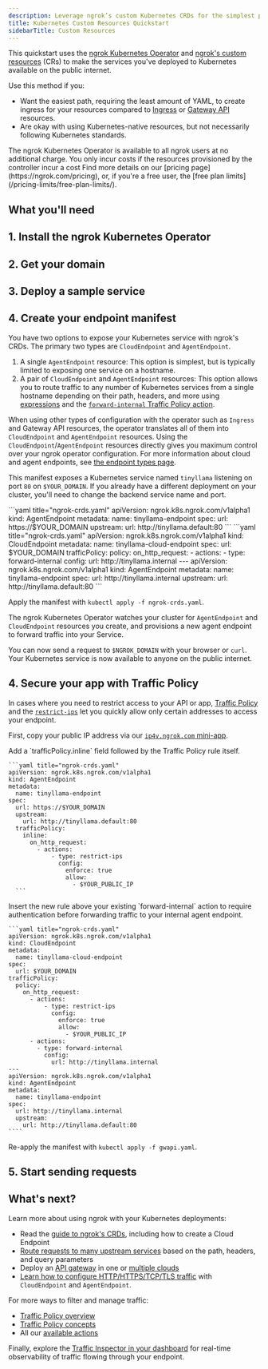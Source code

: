 ```yaml
---
description: Leverage ngrok’s custom Kubernetes CRDs for the simplest path, with the least amount of YAML, to exposing your Kubernetes services to the public internet.
title: Kubernetes Custom Resources Quickstart
sidebarTitle: Custom Resources
---
```


This quickstart uses the [ngrok Kubernetes Operator](/k8s) and [ngrok's custom resources](/k8s/crds) (CRs) to make the services you've deployed to Kubernetes available on the public internet.

Use this method if you:

- Want the easiest path, requiring the least amount of YAML, to create ingress for your resources compared to [Ingress](/getting-started/kubernetes/ingress) or [Gateway API](/getting-started/kubernetes/gateway-api) resources.
- Are okay with using Kubernetes-native resources, but not necessarily following Kubernetes standards.

<Note>
The ngrok Kubernetes Operator is available to all ngrok users at no additional charge.
You only incur costs if the resources provisioned by the controller incur a cost
Find more details on our [pricing page](https://ngrok.com/pricing), or, if you're a free user, the [free plan limits](/pricing-limits/free-plan-limits/).
</Note>

## What you'll need

<K8sPrereq/>

## 1. Install the ngrok Kubernetes Operator

<K8sSetup />
<K8sInstall />

## 2. Get your domain

<Domain />

## 3. Deploy a sample service

<K8sSample />

## 4. Create your endpoint manifest

You have two options to expose your Kubernetes service with ngrok's CRDs. The primary two types are `CloudEndpoint` and `AgentEndpoint`.

1. A single `AgentEndpoint` resource: This option is simplest, but is typically limited to exposing one service on a hostname.
2. A pair of `CloudEndpoint` and `AgentEndpoint` resources: This option allows you to route traffic to any number of Kubernetes services from a single hostname depending on their path, headers, and more using [expressions](/traffic-policy/concepts/expressions/) and the [`forward-internal` Traffic Policy action](/traffic-policy/actions/forward-internal).

When using other types of configuration with the operator such as `Ingress` and Gateway API resources, the operator translates all of them into
`CloudEndpoint` and `AgentEndpoint` resources. Using the `CloudEndpoint`/`AgentEndpoint` resources directly gives you maximum control over your ngrok operator configuration.
For more information about cloud and agent endpoints, see [the endpoint types page](/universal-gateway/types/).

This manifest exposes a Kubernetes service named `tinyllama` listening on port `80` on `$YOUR_DOMAIN`.
If you already have a different deployment on your cluster, you'll need to change the backend service name and port.

<Tabs>
  <Tab title="AgentEndpoint">
    ```yaml title="ngrok-crds.yaml"
    apiVersion: ngrok.k8s.ngrok.com/v1alpha1
    kind: AgentEndpoint
    metadata:
      name: tinyllama-endpoint
    spec:
      url: https://$YOUR_DOMAIN
      upstream:
        url: http://tinyllama.default:80
    ```
  </Tab>
  <Tab title="CloudEndpoint + AgentEndpoint">
    ```yaml title="ngrok-crds.yaml"
    apiVersion: ngrok.k8s.ngrok.com/v1alpha1
    kind: CloudEndpoint
    metadata:
      name: tinyllama-cloud-endpoint
    spec:
      url: $YOUR_DOMAIN
    trafficPolicy:
      policy:
        on_http_request:
          - actions:
            - type: forward-internal
              config:
                url: http://tinyllama.internal
    ---
    apiVersion: ngrok.k8s.ngrok.com/v1alpha1
    kind: AgentEndpoint
    metadata:
      name: tinyllama-endpoint
    spec:
      url: http://tinyllama.internal
      upstream:
        url: http://tinyllama.default:80
    ```
  </Tab>
</Tabs>

Apply the manifest with `kubectl apply -f ngrok-crds.yaml`.

The ngrok Kubernetes Operator watches your cluster for `AgentEndpoint` and `CloudEndpoint` resources you create, and provisions a new agent endpoint to forward traffic into your Service.

You can now send a request to `$NGROK_DOMAIN` with your browser or `curl`.
Your Kubernetes service is now available to anyone on the public internet.

## 4. Secure your app with Traffic Policy

In cases where you need to restrict access to your API or app, [Traffic Policy](/traffic-policy) and the [`restrict-ips`](/traffic-policy/actions/restrict-ips) let you quickly allow only certain addresses to access your endpoint.

First, copy your public IP address via our [`ip4v.ngrok.com` mini-app](https://ipv4.ngrok.com/).

<Tabs>
  <Tab title="AgentEndpoint">
    Add a `trafficPolicy.inline` field followed by the Traffic Policy rule itself.

    ```yaml title="ngrok-crds.yaml"
    apiVersion: ngrok.k8s.ngrok.com/v1alpha1
    kind: AgentEndpoint
    metadata:
      name: tinyllama-endpoint
    spec:
      url: https://$YOUR_DOMAIN
      upstream:
        url: http://tinyllama.default:80
      trafficPolicy:
        inline:
          on_http_request:
            - actions:
                - type: restrict-ips
                  config:
                    enforce: true
                    allow:
                      - $YOUR_PUBLIC_IP
      ```
  </Tab>
  <Tab title="CloudEndpoint + AgentEndpoint">
    Insert the new rule above your existing `forward-internal` action to require authentication before forwarding traffic to your internal agent endpoint.

    ```yaml title="ngrok-crds.yaml"
    apiVersion: ngrok.k8s.ngrok.com/v1alpha1
    kind: CloudEndpoint
    metadata:
      name: tinyllama-cloud-endpoint
    spec:
      url: $YOUR_DOMAIN
    trafficPolicy:
      policy:
        on_http_request:
          - actions:
              - type: restrict-ips
                config:
                  enforce: true
                  allow:
                    - $YOUR_PUBLIC_IP
          - actions:
            - type: forward-internal
              config:
                url: http://tinyllama.internal
    ---
    apiVersion: ngrok.k8s.ngrok.com/v1alpha1
    kind: AgentEndpoint
    metadata:
      name: tinyllama-endpoint
    spec:
      url: http://tinyllama.internal
      upstream:
        url: http://tinyllama.default:80
    ````
  </Tab>
</Tabs>

Re-apply the manifest with `kubectl apply -f gwapi.yaml`.

## 5. Start sending requests

<Request />

## What's next?

Learn more about using ngrok with your Kubernetes deployments:

- Read the [guide to ngrok's CRDs](/k8s/guides/using-crds), including how to create a Cloud Endpoint
- [Route requests to many upstream services](/k8s/guides/how-to/request-routing/) based on the path, headers, and query parameters
- Deploy an [API gateway](/guides/api-gateway/kubernetes/) in one or [multiple clouds](/guides/api-gateway/multicloud/)
- [Learn how to configure HTTP/HTTPS/TCP/TLS traffic](/k8s/guides/endpoint-types/) with `CloudEndpoint` and `AgentEndpoint`.

For more ways to filter and manage traffic:

- [Traffic Policy overview](/traffic-policy)
- [Traffic Policy concepts](/traffic-policy/concepts/)
- All our [available actions](/traffic-policy/actions/)

Finally, explore the [Traffic Inspector in your dashboard](https://dashboard.ngrok.com/traffic-inspector) for real-time observability of traffic flowing through your endpoint.
